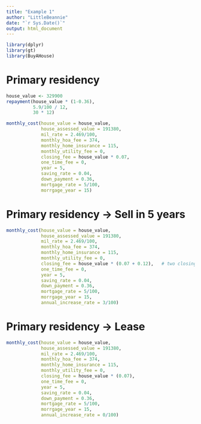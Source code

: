 ```yaml
---
title: "Example 1"
author: "LittleBeannie"
date: "`r Sys.Date()`"
output: html_document
---
```


```r
library(dplyr)
library(gt)
library(BuyAHouse)
```


# Primary residency

```r
house_value <- 329900
repayment(house_value * (1-0.36),               
          5.9/100 / 12,     
          30 * 12) 
```


```r
monthly_cost(house_value = house_value,
             house_assessed_value = 191380,
             mil_rate = 2.469/100,
             monthly_hoa_fee = 374, 
             monthly_home_insurance = 115, 
             monthly_utility_fee = 0, 
             closing_fee = house_value * 0.07,
             one_time_fee = 0,
             year = 5, 
             saving_rate = 0.04, 
             down_payment = 0.36,
             mortgage_rate = 5/100,
             morrgage_year = 15)
```

# Primary residency -> Sell in 5 years
```r
monthly_cost(house_value = house_value,
             house_assessed_value = 191380,
             mil_rate = 2.469/100,
             monthly_hoa_fee = 374, 
             monthly_home_insurance = 115, 
             monthly_utility_fee = 0, 
             closing_fee = house_value * (0.07 + 0.12),   # two closing fee when buy and sell
             one_time_fee = 0,
             year = 5, 
             saving_rate = 0.04, 
             down_payment = 0.36,
             mortgage_rate = 5/100,
             morrgage_year = 15,
             annual_increase_rate = 3/100)

```

# Primary residency -> Lease

```r
monthly_cost(house_value = house_value,
             house_assessed_value = 191380,
             mil_rate = 2.469/100,
             monthly_hoa_fee = 374, 
             monthly_home_insurance = 115, 
             monthly_utility_fee = 0, 
             closing_fee = house_value * (0.07),
             one_time_fee = 0,
             year = 5, 
             saving_rate = 0.04, 
             down_payment = 0.36,
             mortgage_rate = 5/100,
             morrgage_year = 15,
             annual_increase_rate = 0/100)

```
